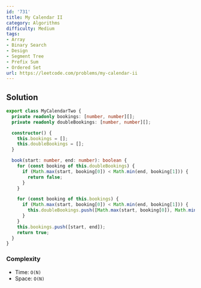 ```yaml
---
id: '731'
title: My Calendar II
category: Algorithms
difficulty: Medium
tags:
- Array
- Binary Search
- Design
- Segment Tree
- Prefix Sum
- Ordered Set
url: https://leetcode.com/problems/my-calendar-ii
---
```


## Solution

```typescript filename="solution.ts" copy
export class MyCalendarTwo {
  private readonly bookings: [number, number][];
  private readonly doubleBookings: [number, number][];

  constructor() {
    this.bookings = [];
    this.doubleBookings = [];
  }

  book(start: number, end: number): boolean {
    for (const booking of this.doubleBookings) {
      if (Math.max(start, booking[0]) < Math.min(end, booking[1])) {
        return false;
      }
    }

    for (const booking of this.bookings) {
      if (Math.max(start, booking[0]) < Math.min(end, booking[1])) {
        this.doubleBookings.push([Math.max(start, booking[0]), Math.min(end, booking[1])]);
      }
    }
    this.bookings.push([start, end]);
    return true;
  }
}
```

### Complexity

- Time: `O(N)`
- Space: `O(N)`

